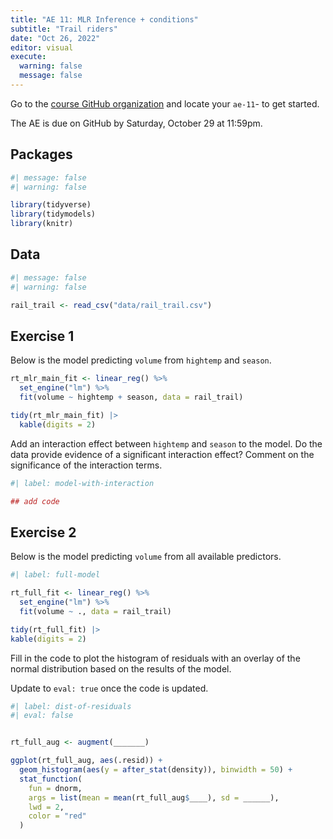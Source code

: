 ```yaml
---
title: "AE 11: MLR Inference + conditions"
subtitle: "Trail riders"
date: "Oct 26, 2022"
editor: visual
execute: 
  warning: false
  message: false
---
```


::: callout-important
Go to the [course GitHub organization](https://github.com/sta210-fa22) and locate your `ae-11`- to get started.

The AE is due on GitHub by Saturday, October 29 at 11:59pm.
:::

## Packages

```r
#| message: false
#| warning: false 

library(tidyverse)
library(tidymodels)
library(knitr)
```

## Data

```r
#| message: false
#| warning: false 

rail_trail <- read_csv("data/rail_trail.csv")
```

## Exercise 1

Below is the model predicting `volume` from `hightemp` and `season`.

```r
rt_mlr_main_fit <- linear_reg() %>%
  set_engine("lm") %>%
  fit(volume ~ hightemp + season, data = rail_trail)

tidy(rt_mlr_main_fit) |>
  kable(digits = 2)
```

Add an interaction effect between `hightemp` and `season` to the model. Do the data provide evidence of a significant interaction effect? Comment on the significance of the interaction terms.

```r
#| label: model-with-interaction

## add code
```

## Exercise 2

Below is the model predicting `volume` from all available predictors.

```r
#| label: full-model

rt_full_fit <- linear_reg() %>%
  set_engine("lm") %>%
  fit(volume ~ ., data = rail_trail)

tidy(rt_full_fit) |>
kable(digits = 2)
```

Fill in the code to plot the histogram of residuals with an overlay of the normal distribution based on the results of the model.

::: callout-note
Update to `eval: true` once the code is updated.
:::

```r
#| label: dist-of-residuals
#| eval: false 


rt_full_aug <- augment(_______)

ggplot(rt_full_aug, aes(.resid)) +
  geom_histogram(aes(y = after_stat(density)), binwidth = 50) +
  stat_function(
    fun = dnorm, 
    args = list(mean = mean(rt_full_aug$____), sd = ______), 
    lwd = 2, 
    color = "red"
  )
```
